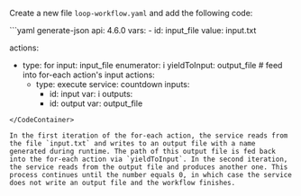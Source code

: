 Create a new file `loop-workflow.yaml` and add the following code:

<CodeContainer title="loop-workflow.yaml">
```yaml generate-json
api: 4.6.0
vars:
  - id: input_file
    value: input.txt

actions:
  - type: for
    input: input_file
    enumerator: i
    yieldToInput: output_file   # feed into for-each action's input
    actions:
      - type: execute
        service: countdown
        inputs:
          - id: input
            var: i
        outputs:
          - id: output
            var: output_file
```
</CodeContainer>

In the first iteration of the for-each action, the service reads from the file `input.txt` and writes to an output file with a name generated during runtime. The path of this output file is fed back into the for-each action via `yieldToInput`. In the second iteration, the service reads from the output file and produces another one. This process continues until the number equals 0, in which case the service does not write an output file and the workflow finishes.
